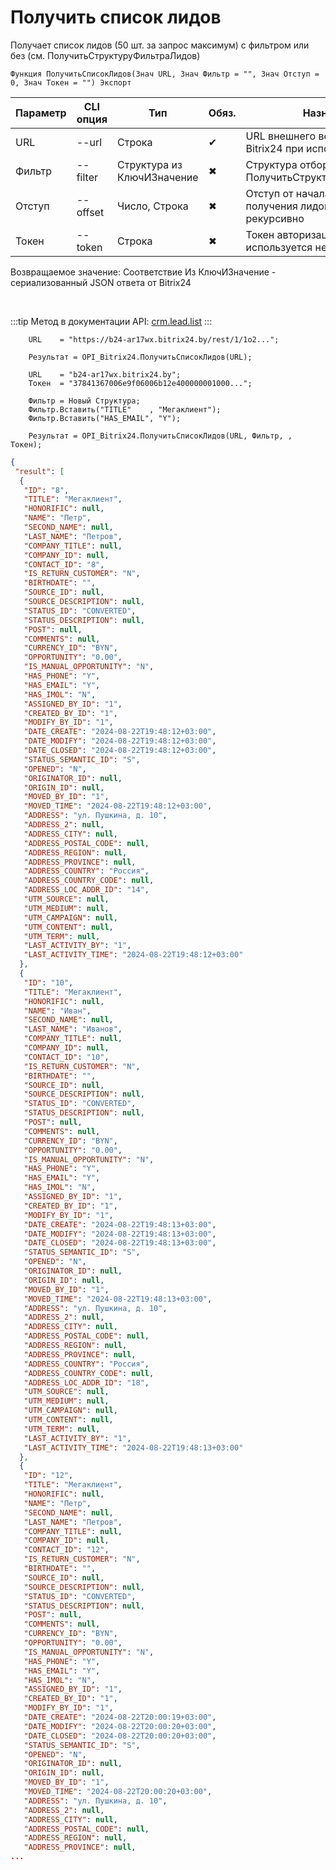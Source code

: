 ﻿---
sidebar_position: 4
---


# Получить список лидов
 Получает список лидов (50 шт. за запрос максимум) с фильтром или без (см. ПолучитьСтруктуруФильтраЛидов)



`Функция ПолучитьСписокЛидов(Знач URL, Знач Фильтр = "", Знач Отступ = 0, Знач Токен = "") Экспорт`

  | Параметр | CLI опция | Тип | Обяз. | Назначение |
  |-|-|-|-|-|
  | URL | --url | Строка | &#x2714; | URL внешнего вебхука или адрес Bitrix24 при использовании токена |
  | Фильтр | --filter | Структура из КлючИЗначение | &#x2716; | Структура отбора лидов (см. ПолучитьСтруктуруФильтраЛидов) |
  | Отступ | --offset | Число, Строка | &#x2716; | Отступ от начала списка для получения лидов > 50 шт. рекурсивно |
  | Токен | --token | Строка | &#x2716; | Токен авторизации, если используется не вебхук |

  
  Возвращаемое значение:   Соответствие Из КлючИЗначение - сериализованный JSON ответа от Bitrix24

<br/>

:::tip
Метод в документации API: [crm.lead.list](https://dev.1c-bitrix.ru/rest_help/crm/leads/crm_lead_list.php)
:::
<br/>


```bsl title="Пример использования для 1С:Предприятие/OneScript"
    URL    = "https://b24-ar17wx.bitrix24.by/rest/1/1o2...";

    Результат = OPI_Bitrix24.ПолучитьСписокЛидов(URL);

    URL    = "b24-ar17wx.bitrix24.by";
    Токен  = "37841367006e9f06006b12e400000001000...";

    Фильтр = Новый Структура;
    Фильтр.Вставить("TITLE"    , "Мегаклиент");
    Фильтр.Вставить("HAS_EMAIL", "Y");

    Результат = OPI_Bitrix24.ПолучитьСписокЛидов(URL, Фильтр, , Токен);
```
    



```json title="Результат"
{
 "result": [
  {
   "ID": "8",
   "TITLE": "Мегаклиент",
   "HONORIFIC": null,
   "NAME": "Петр",
   "SECOND_NAME": null,
   "LAST_NAME": "Петров",
   "COMPANY_TITLE": null,
   "COMPANY_ID": null,
   "CONTACT_ID": "8",
   "IS_RETURN_CUSTOMER": "N",
   "BIRTHDATE": "",
   "SOURCE_ID": null,
   "SOURCE_DESCRIPTION": null,
   "STATUS_ID": "CONVERTED",
   "STATUS_DESCRIPTION": null,
   "POST": null,
   "COMMENTS": null,
   "CURRENCY_ID": "BYN",
   "OPPORTUNITY": "0.00",
   "IS_MANUAL_OPPORTUNITY": "N",
   "HAS_PHONE": "Y",
   "HAS_EMAIL": "Y",
   "HAS_IMOL": "N",
   "ASSIGNED_BY_ID": "1",
   "CREATED_BY_ID": "1",
   "MODIFY_BY_ID": "1",
   "DATE_CREATE": "2024-08-22T19:48:12+03:00",
   "DATE_MODIFY": "2024-08-22T19:48:12+03:00",
   "DATE_CLOSED": "2024-08-22T19:48:12+03:00",
   "STATUS_SEMANTIC_ID": "S",
   "OPENED": "N",
   "ORIGINATOR_ID": null,
   "ORIGIN_ID": null,
   "MOVED_BY_ID": "1",
   "MOVED_TIME": "2024-08-22T19:48:12+03:00",
   "ADDRESS": "ул. Пушкина, д. 10",
   "ADDRESS_2": null,
   "ADDRESS_CITY": null,
   "ADDRESS_POSTAL_CODE": null,
   "ADDRESS_REGION": null,
   "ADDRESS_PROVINCE": null,
   "ADDRESS_COUNTRY": "Россия",
   "ADDRESS_COUNTRY_CODE": null,
   "ADDRESS_LOC_ADDR_ID": "14",
   "UTM_SOURCE": null,
   "UTM_MEDIUM": null,
   "UTM_CAMPAIGN": null,
   "UTM_CONTENT": null,
   "UTM_TERM": null,
   "LAST_ACTIVITY_BY": "1",
   "LAST_ACTIVITY_TIME": "2024-08-22T19:48:12+03:00"
  },
  {
   "ID": "10",
   "TITLE": "Мегаклиент",
   "HONORIFIC": null,
   "NAME": "Иван",
   "SECOND_NAME": null,
   "LAST_NAME": "Иванов",
   "COMPANY_TITLE": null,
   "COMPANY_ID": null,
   "CONTACT_ID": "10",
   "IS_RETURN_CUSTOMER": "N",
   "BIRTHDATE": "",
   "SOURCE_ID": null,
   "SOURCE_DESCRIPTION": null,
   "STATUS_ID": "CONVERTED",
   "STATUS_DESCRIPTION": null,
   "POST": null,
   "COMMENTS": null,
   "CURRENCY_ID": "BYN",
   "OPPORTUNITY": "0.00",
   "IS_MANUAL_OPPORTUNITY": "N",
   "HAS_PHONE": "Y",
   "HAS_EMAIL": "Y",
   "HAS_IMOL": "N",
   "ASSIGNED_BY_ID": "1",
   "CREATED_BY_ID": "1",
   "MODIFY_BY_ID": "1",
   "DATE_CREATE": "2024-08-22T19:48:13+03:00",
   "DATE_MODIFY": "2024-08-22T19:48:13+03:00",
   "DATE_CLOSED": "2024-08-22T19:48:13+03:00",
   "STATUS_SEMANTIC_ID": "S",
   "OPENED": "N",
   "ORIGINATOR_ID": null,
   "ORIGIN_ID": null,
   "MOVED_BY_ID": "1",
   "MOVED_TIME": "2024-08-22T19:48:13+03:00",
   "ADDRESS": "ул. Пушкина, д. 10",
   "ADDRESS_2": null,
   "ADDRESS_CITY": null,
   "ADDRESS_POSTAL_CODE": null,
   "ADDRESS_REGION": null,
   "ADDRESS_PROVINCE": null,
   "ADDRESS_COUNTRY": "Россия",
   "ADDRESS_COUNTRY_CODE": null,
   "ADDRESS_LOC_ADDR_ID": "18",
   "UTM_SOURCE": null,
   "UTM_MEDIUM": null,
   "UTM_CAMPAIGN": null,
   "UTM_CONTENT": null,
   "UTM_TERM": null,
   "LAST_ACTIVITY_BY": "1",
   "LAST_ACTIVITY_TIME": "2024-08-22T19:48:13+03:00"
  },
  {
   "ID": "12",
   "TITLE": "Мегаклиент",
   "HONORIFIC": null,
   "NAME": "Петр",
   "SECOND_NAME": null,
   "LAST_NAME": "Петров",
   "COMPANY_TITLE": null,
   "COMPANY_ID": null,
   "CONTACT_ID": "12",
   "IS_RETURN_CUSTOMER": "N",
   "BIRTHDATE": "",
   "SOURCE_ID": null,
   "SOURCE_DESCRIPTION": null,
   "STATUS_ID": "CONVERTED",
   "STATUS_DESCRIPTION": null,
   "POST": null,
   "COMMENTS": null,
   "CURRENCY_ID": "BYN",
   "OPPORTUNITY": "0.00",
   "IS_MANUAL_OPPORTUNITY": "N",
   "HAS_PHONE": "Y",
   "HAS_EMAIL": "Y",
   "HAS_IMOL": "N",
   "ASSIGNED_BY_ID": "1",
   "CREATED_BY_ID": "1",
   "MODIFY_BY_ID": "1",
   "DATE_CREATE": "2024-08-22T20:00:19+03:00",
   "DATE_MODIFY": "2024-08-22T20:00:20+03:00",
   "DATE_CLOSED": "2024-08-22T20:00:20+03:00",
   "STATUS_SEMANTIC_ID": "S",
   "OPENED": "N",
   "ORIGINATOR_ID": null,
   "ORIGIN_ID": null,
   "MOVED_BY_ID": "1",
   "MOVED_TIME": "2024-08-22T20:00:20+03:00",
   "ADDRESS": "ул. Пушкина, д. 10",
   "ADDRESS_2": null,
   "ADDRESS_CITY": null,
   "ADDRESS_POSTAL_CODE": null,
   "ADDRESS_REGION": null,
   "ADDRESS_PROVINCE": null,
...
```
